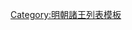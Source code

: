 {{ming|title=明朝長壽國諸王|ed=長壽國|head=不知何年或[[嘉靖]]十七年（[[1538年]]）封。|
{{ming/title}}
{{ming/list|長壽王|[[朱膺𨦧]]|朱音埑、子|？年|《[[明史]]》、《[[明實錄]]》無此人，惟《[[南明史 (錢海岳)|南明史]]》有此人。不知何年封。薨。無子，除。}}
{{ming/list|長壽王|[[朱譽橲]]|朱彥汰、庶八子|[[1538年]]—[[1563年]]|嘉靖十七年封。四十二年薨。無子，除。}}
{{ming/note|附長壽國宗理}}
{{ming/list|長壽府宗理|[[朱定燦]]|朱譽？、子|？年—？年|不知何年兼理長壽府事。薨。<ref name="a">《[[明實錄]]》</ref>}}
{{ming/note|以後不詳}}
{{ming/note|參考文獻}}
{{ming/note|ref}}
}}<noinclude>
[[Category:明朝諸王列表模板]]
</noinclude>